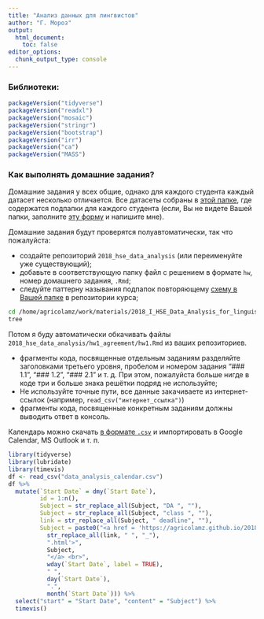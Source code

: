 ```yaml
---
title: "Анализ данных для лингвистов"
author: "Г. Мороз"
output:
  html_document:
    toc: false
editor_options: 
  chunk_output_type: console
---
```


### Библиотеки:
```r
packageVersion("tidyverse")
packageVersion("readxl")
packageVersion("mosaic")
packageVersion("stringr")
packageVersion("bootstrap")
packageVersion("irr")
packageVersion("ca")
packageVersion("MASS")
```

### Как выполнять домашние задания?
Домашние задания у всех общие, однако для каждого студента каждый датасет несколько отличается. Все датасеты собраны в [этой папке](https://goo.gl/TJ3t8j), где содержатся подпапки для каждого студента (если, Вы не видете Вашей папки, заполните [эту форму](https://goo.gl/forms/IYnkfSPauEJPf9SG3) и напишите мне).

Домашние задания будут проверятся полуавтоматически, так что пожалуйста:

* создайте репозиторий `2018_hse_data_analysis` (или переименуйте уже существующий);
* добавьте в соответствующую папку файл с решением в формате `hw`, номер домашнего задания, `.Rmd`;
* следуйте паттерну называния подпапок повторяющему [схему в Вашей папке](https://github.com/agricolamz/2018_data_analysis_for_linguists/tree/master/data/students) в репозитории курса;
```bash
cd /home/agricolamz/work/materials/2018_I_HSE_Data_Analysis_for_linguists/data/answers/headshoter13
tree
```
Потом я буду автоматически обкачивать файлы `2018_hse_data_analysis/hw1_agreement/hw1.Rmd` из ваших репозиториев.

* фрагменты кода, посвященные отдельным заданиям разделяйте заголовками третьего уровня, пробелом и номером задания "### 1.1", "### 1.2", "### 2.1" и т. д. При этом, пожалуйста больше нигде в коде три и больше знака решётки подряд не используйте;
* Не используйте точные пути, все данные закачиваете из интернет-ссылок (например, `read_csv("интернет_ссылка")`)
* фрагменты кода, посвященные конкретным заданиям должны выводить ответ в консоль.

Календарь можно скачать [в формате `.csv`](https://raw.githubusercontent.com/agricolamz/2018_data_analysis_for_linguists/master/data_analysis_calendar.csv) и импортировать в Google Calendar, MS Outlook и т. п.

```r
library(tidyverse)
library(lubridate)
library(timevis)
df <- read_csv("data_analysis_calendar.csv")
df %>% 
  mutate(`Start Date` = dmy(`Start Date`),
         id = 1:n(),
         Subject = str_replace_all(Subject, "DA ", ""),
         Subject = str_replace_all(Subject, "class ", ""),
         link = str_replace_all(Subject, " deadline", ""),
         Subject = paste0("<a href = 'https://agricolamz.github.io/2018_data_analysis_for_linguists/",
           str_replace_all(link, " ", "_"),
           ".html'>",
           Subject,
           "</a> <br>",
           wday(`Start Date`, label = TRUE),
           " ",
           day(`Start Date`),
           ".",
           month(`Start Date`))) %>% 
  select("start" = "Start Date", "content" = "Subject") %>% 
  timevis()
```

